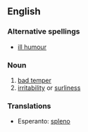 ==English==
===Alternative spellings===
*[[ill humour]]
===Noun===
{{en-noun}}
# [[bad temper]]
# [[irritability]] or [[surliness]]

===Translations===
* Esperanto: [[spleno]]